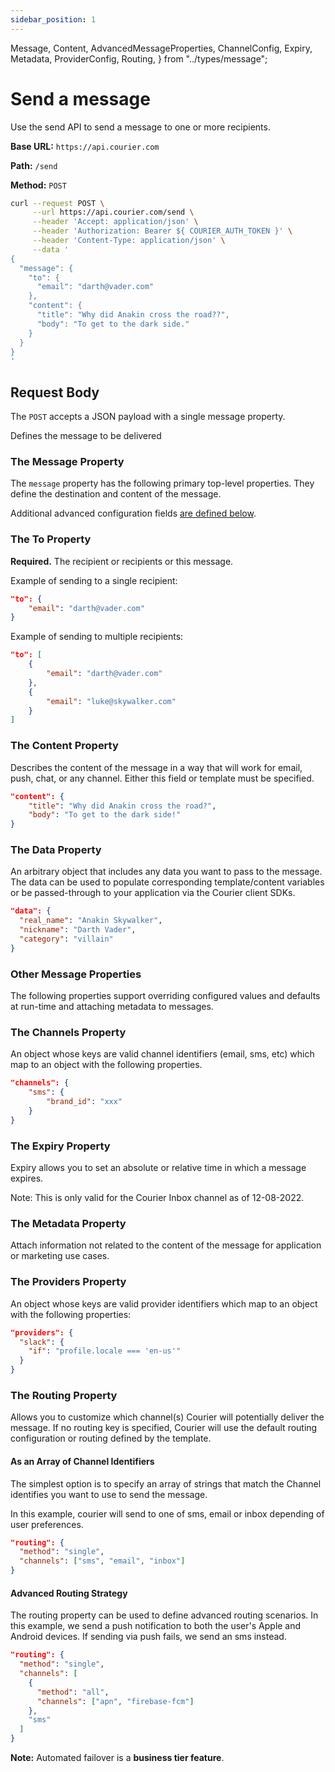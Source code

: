 ```yaml
---
sidebar_position: 1
---
```


  Message,
  Content,
  AdvancedMessageProperties,
  ChannelConfig,
  Expiry,
  Metadata,
  ProviderConfig,
  Routing,
} from "../types/message";

# Send a message

Use the send API to send a message to one or more recipients.

**Base URL:** `https://api.courier.com`

**Path:** `/send`

**Method:** `POST`

```bash
curl --request POST \
     --url https://api.courier.com/send \
     --header 'Accept: application/json' \
     --header 'Authorization: Bearer ${ COURIER_AUTH_TOKEN }' \
     --header 'Content-Type: application/json' \
     --data '
{
  "message": {
    "to": {
      "email": "darth@vader.com"
    },
    "content": {
      "title": "Why did Anakin cross the road??",
      "body": "To get to the dark side."
    }
  }
}
'
```

## Request Body

The `POST` accepts a JSON payload with a single message property.

<Params>
  <Param name="message" type="Message" required>
    Defines the message to be delivered
    <ChildParams name="message object">
      <Message />
    </ChildParams>
  </Param>
</Params>

### The Message Property

The `message` property has the following primary top-level properties. They define the destination and content of the message.

Additional advanced configuration fields [are defined below](#other-message-properties).

<Message />

### The To Property

**Required.** The recipient or recipients or this message.

Example of sending to a single recipient:

```json
"to": {
	"email": "darth@vader.com"
}
```

Example of sending to multiple recipients:

```json
"to": [
	{
		"email": "darth@vader.com"
	},
	{
		"email": "luke@skywalker.com"
	}
]
```

<ToProfile />

### The Content Property

Describes the content of the message in a way that will work for email, push, chat, or any channel. Either this field or template must be specified.

```json
"content": {
	"title": "Why did Anakin cross the road?",
	"body": "To get to the dark side!"
}
```

<Content />

### The Data Property

An arbitrary object that includes any data you want to pass to the message. The data can be used to populate corresponding template/content variables or be passed-through to your application via the Courier client SDKs.

```json
"data": {
  "real_name": "Anakin Skywalker",
  "nickname": "Darth Vader",
  "category": "villain"
}
```

### Other Message Properties

The following properties support overriding configured values and defaults at run-time and attaching metadata to messages.

<AdvancedMessageProperties />

### The Channels Property

An object whose keys are valid channel identifiers (email, sms, etc) which map to an object with the following properties.

```json
"channels": {
	"sms": {
		"brand_id": "xxx"
	}
}
```

<ChannelConfig />

### The Expiry Property

Expiry allows you to set an absolute or relative time in which a message expires.

Note: This is only valid for the Courier Inbox channel as of 12-08-2022.

<Expiry />

### The Metadata Property

Attach information not related to the content of the message for application or marketing use cases.

<Metadata />

### The Providers Property

An object whose keys are valid provider identifiers which map to an object with the following properties:

```json
"providers": {
  "slack": {
    "if": "profile.locale === 'en-us'"
  }
}
```

<ProviderConfig />

### The Routing Property

Allows you to customize which channel(s) Courier will potentially deliver the message. If no
routing key is specified, Courier will use the default routing configuration or routing
defined by the template.

<Routing />

#### As an Array of Channel Identifiers

The simplest option is to specify an array of strings that match the Channel identifies you want to use to send the message.

In this example, courier will send to one of sms, email or inbox depending of user preferences.

```json
"routing": {
  "method": "single",
  "channels": ["sms", "email", "inbox"]
}
```

#### Advanced Routing Strategy

The routing property can be used to define advanced routing scenarios. In this example, we send a
push notification to both the user's Apple and Android devices. If sending via push fails, we
send an sms instead.

```json
"routing": {
  "method": "single",
  "channels": [
    {
      "method": "all",
      "channels": ["apn", "firebase-fcm"]
    },
    "sms"
  ]
}
```

**Note:** Automated failover is a **business tier feature**.
